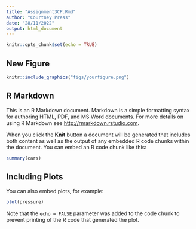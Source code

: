 ```yaml
---
title: "Assignment3CP.Rmd"
author: "Courtney Press"
date: "28/11/2022"
output: html_document
---
```


```r
knitr::opts_chunk$set(echo = TRUE)
```

## New Figure

```r

knitr::include_graphics("figs/yourfigure.png")

```


## R Markdown

This is an R Markdown document. Markdown is a simple formatting syntax for authoring HTML, PDF, and MS Word documents. For more details on using R Markdown see <http://rmarkdown.rstudio.com>.

When you click the **Knit** button a document will be generated that includes both content as well as the output of any embedded R code chunks within the document. You can embed an R code chunk like this:

```r
summary(cars)
```

## Including Plots

You can also embed plots, for example:

```r
plot(pressure)
```

Note that the `echo = FALSE` parameter was added to the code chunk to prevent printing of the R code that generated the plot.
